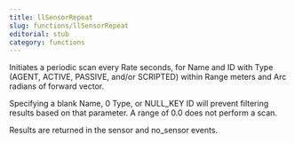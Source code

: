 ```yaml
---
title: llSensorRepeat
slug: functions/llSensorRepeat
editorial: stub
category: functions
---
```


<LSLFunction name="llSensorRepeat"/>

Initiates a periodic scan every Rate seconds, for Name and ID with Type (AGENT, ACTIVE, PASSIVE, and/or SCRIPTED) within Range meters and Arc radians of forward vector.

Specifying a blank Name, 0 Type, or NULL_KEY ID will prevent filtering results based on that parameter. A range of 0.0 does not perform a scan.

Results are returned in the sensor and no_sensor events.
